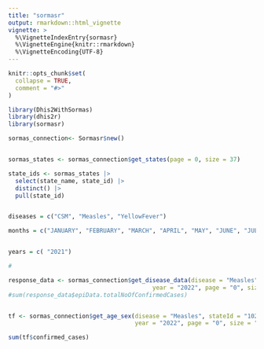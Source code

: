 ```yaml
---
title: "sormasr"
output: rmarkdown::html_vignette
vignette: >
  %\VignetteIndexEntry{sormasr}
  %\VignetteEngine{knitr::rmarkdown}
  %\VignetteEncoding{UTF-8}
---
```


```r
knitr::opts_chunk$set(
  collapse = TRUE,
  comment = "#>"
)
```


```r
library(Dhis2WithSormas)
library(dhis2r)
library(sormasr)
```


```r
sormas_connection<- Sormasr$new()


sormas_states <- sormas_connection$get_states(page = 0, size = 37)

state_ids <- sormas_states |>
  select(state_name, state_id) |>
  distinct() |>
  pull(state_id)


diseases = c("CSM", "Measles", "YellowFever")

months = c("JANUARY", "FEBRUARY", "MARCH", "APRIL", "MAY", "JUNE", "JULY", "AUGUST", "SEPTEMBER", "OCTOBER", "NOVEMBER", "DECEMBER")


years = c( "2021")

#

response_data <- sormas_connection$get_disease_data(disease = "Measles", stateId =  "102324",month ="MARCH",
                                         year = "2022", page = "0", size = "44")
#sum(response_data$epiData.totalNoOfConfirmedCases)


tf <- sormas_connection$get_age_sex(disease = "Measles", stateId = "102324",month ="MARCH",vaccinationStatus = "true",
                                    year = "2022", page = "0", size = "44")

sum(tf$confirmed_cases)
```

